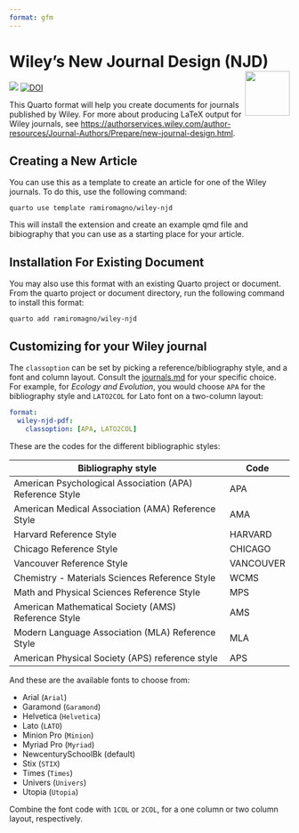 ```yaml
---
format: gfm
---
```


# Wiley's New Journal Design (NJD) <img src="gfx/quarto.svg" align="right" height=80/>

[![](https://img.shields.io/badge/quarto%20extension-journal%20format-75aadb)](https://quarto.org/docs/journals/formats.html)
[![DOI](https://zenodo.org/badge/DOI/10.5281/zenodo.8173232.svg)](https://doi.org/10.5281/zenodo.8173232)





This Quarto format will help you create documents for journals published by Wiley. For more about producing LaTeX output for Wiley journals, see <https://authorservices.wiley.com/author-resources/Journal-Authors/Prepare/new-journal-design.html>.

## Creating a New Article

You can use this as a template to create an article for one of the Wiley journals. To do this, use the following command:

`quarto use template ramiromagno/wiley-njd`

This will install the extension and create an example qmd file and bibiography that you can use as a starting place for your article.

## Installation For Existing Document

You may also use this format with an existing Quarto project or document. From the quarto project or document directory, run the following command to install this format:

`quarto add ramiromagno/wiley-njd`

## Customizing for your Wiley journal

The `classoption` can be set by picking a reference/bibliography style, and a
font and column layout. Consult the [journals.md](journals.md) for your specific
choice. For example, for _Ecology and Evolution_, you would choose `APA` for the
bibliography style and `LATO2COL` for Lato font on a two-column layout:

```yml
format:
  wiley-njd-pdf:
    classoption: [APA, LATO2COL]
```

These are the codes for the different bibliographic styles:

| Bibliography style                                       | Code      |
| -------------------------------------------------------- | --------- |
| American Psychological Association (APA) Reference Style | APA       |
| American Medical Association (AMA) Reference Style       | AMA       |
| Harvard Reference Style                                  | HARVARD   |
| Chicago Reference Style                                  | CHICAGO   |
| Vancouver Reference Style                                | VANCOUVER |
| Chemistry - Materials Sciences Reference Style           | WCMS      |
| Math and Physical Sciences Reference Style               | MPS       |
| American Mathematical Society (AMS) Reference Style      | AMS       |
| Modern Language Association (MLA) Reference Style        | MLA       |
| American Physical Society (APS) reference style          | APS       |

And these are the available fonts to choose from:

- Arial (`Arial`)
- Garamond (`Garamond`)
- Helvetica (`Helvetica`)
- Lato (`LATO`)
- Minion Pro (`Minion`)
- Myriad Pro (`Myriad`)
- NewcenturySchoolBk (default)
- Stix (`STIX`)
- Times (`Times`)
- Univers (`Univers`)
- Utopia (`Utopia`)

Combine the font code with `1COL` or `2COL`, for a one column or two column
layout, respectively.

